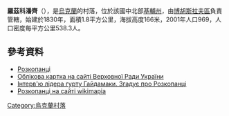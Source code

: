 {{coord|49|32|17|N|30|49|46|E|scale:30000|display=title}}

'''羅茲科潘齊'''（{{lang-uk|Розкопанці}}），是[[烏克蘭|烏克蘭]]的村落，位於該國中北部[[基輔州|基輔州]]，由[[博胡斯拉夫區|博胡斯拉夫區]]負責管轄，始建於1830年，面積1.8平方公里，海拔高度166米，2001年人口969，人口密度每平方公里538.3人。

==參考資料==
* [http://w1.c1.rada.gov.ua/pls/z7502/A005?rdat1=21.05.2013&rf7571=15168 Розкопанці]{{dead link|date=2018年4月 |bot=InternetArchiveBot |fix-attempted=yes }}
* [http://gska2.rada.gov.ua/pls/z7502/A005?rdat1=02.05.2010&rf7571=15168 Облікова картка на сайті Верховної Ради України]{{dead link|date=2018年4月 |bot=InternetArchiveBot |fix-attempted=yes }}
* [http://ru-ru.connect.facebook.com/note.php?note_id=475398944103 Інтерв'ю лідера гурту Гайдамаки. Згадує про Розкопанці]{{dead link|date=2018年4月 |bot=InternetArchiveBot |fix-attempted=yes }}
* [http://wikimapia.org/7840083/uk/Розкопанці Розкопанці на сайті wikimapia] {{Wayback|url=http://wikimapia.org/7840083/uk/%D0%A0%D0%BE%D0%B7%D0%BA%D0%BE%D0%BF%D0%B0%D0%BD%D1%86%D1%96 |date=20160306210654 }}

{{Ukraine-geo-stub}}
[[Category:烏克蘭村落|Category:烏克蘭村落]]